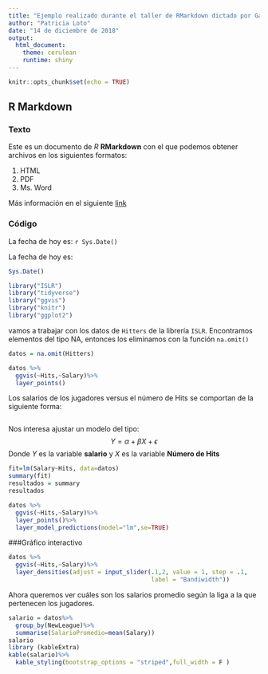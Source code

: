 ---
title: "Ejemplo realizado durante el taller de RMarkdown dictado por Gabriela Sandoval en el primer satRdaySantiago"
author: "Patricia Loto"
date: "14 de diciembre de 2018"
output: 
  html_document:
    theme: cerulean
    runtime: shiny
---
<!-- A continuación el chunk principal, determina la configuración general -->

```{r setup, include=FALSE}
knitr::opts_chunk$set(echo = TRUE)
```

## R Markdown
### Texto
Este es un documento de *R* **RMarkdown** con el que podemos obtener archivos en los siguientes formatos:

1. HTML
2. PDF
3. Ms. Word


Más información en el siguiente [link](http://rmarkdown.rstudio.com)

### Código

La fecha de hoy es: `r Sys.Date()`

La fecha de hoy es: 

```{r}
Sys.Date()


```

```{r message=FALSE}
library("ISLR")
library("tidyverse")
library("ggvis")
library("knitr")
library("ggplot2")

```

vamos a trabajar con los datos de `Hitters` de la librería `ISLR`. Encontramos elementos del tipo NA, entonces los eliminamos con la función `na.omit()`

```{r include=FALSE }
datos = na.omit(Hitters)
```
```{r chunk1, results='hide'}
datos %>%
  ggvis(~Hits,~Salary)%>%
  layer_points()
```

Los salarios de los jugadores versus el número de Hits se comportan de la siguiente forma:

```{r ref.label='chunk1', echo=FALSE}

```
Nos interesa ajustar un modelo del tipo:
$$ Y=\alpha+\beta X + \epsilon $$
 Donde $Y$ es la variable **salario** y $X$ es la variable **Número de Hits**

<!-- Esto es un comentario solamente, cómo:control+shift+C -->



```{r echo= FALSE}
fit=lm(Salary~Hits, data=datos)
summary(fit)
resultados = summary
resultados
```



```{r message= FALSE}
datos %>%
  ggvis(~Hits,~Salary)%>%
  layer_points()%>%
  layer_model_predictions(model="lm",se=TRUE)
```

###Gráfico interactivo
```{r}
datos %>%
  ggvis(~Hits,~Salary)%>%
  layer_densities(adjust = input_slider(.1,2, value = 1, step = .1, 
                                        label = "Bandiwidth"))
```
Ahora queremos ver cuáles son los salarios promedio según la liga a la que pertenecen los jugadores.

```{r echo= FALSE}
salario = datos%>%
  group_by(NewLeague)%>%
  summarise(SalarioPromedio=mean(Salary))
salario
library (kableExtra)   
kable(salario)%>%
  kable_styling(bootstrap_options = "striped",full_width = F )  
```



